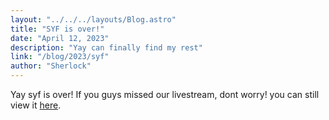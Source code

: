 ```yaml
---
layout: "../../../layouts/Blog.astro"
title: "SYF is over!"
date: "April 12, 2023"
description: "Yay can finally find my rest"
link: "/blog/2023/syf"
author: "Sherlock"
---
```


Yay syf is over!  If you guys missed our livestream, dont worry! you can still view it [here](https://www.youtube.com/watch?v=pKDESFeU9o4).